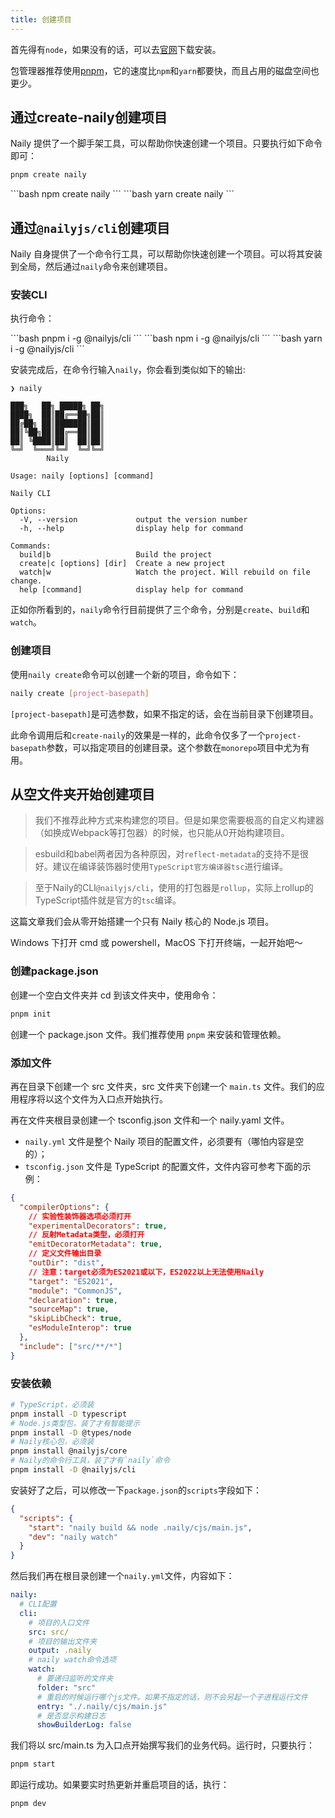 ```yaml
---
title: 创建项目
---
```


首先得有`node`，如果没有的话，可以去[官网](https://nodejs.org)下载安装。

包管理器推荐使用[pnpm](https://pnpm.io)，它的速度比`npm`和`yarn`都要快，而且占用的磁盘空间也更少。

## 通过create-naily创建项目

Naily 提供了一个脚手架工具，可以帮助你快速创建一个项目。只要执行如下命令即可：


<Tabs>
  <TabItem label="pnpm">

```bash
pnpm create naily
```

  </TabItem>
  <TabItem label="npm">
```bash
npm create naily
```
  </TabItem>
  <TabItem label="yarn">
```bash
yarn create naily
```
  </TabItem>
</Tabs>

## 通过`@nailyjs/cli`创建项目

Naily 自身提供了一个命令行工具，可以帮助你快速创建一个项目。可以将其安装到全局，然后通过`naily`命令来创建项目。

### 安装CLI

执行命令：

<Tabs>
  <TabItem label="pnpm">
```bash
pnpm i -g @nailyjs/cli
```
  </TabItem>
  <TabItem label="npm">
```bash
npm i -g @nailyjs/cli
```
  </TabItem>
  <TabItem label="yarn">
```bash
yarn i -g @nailyjs/cli
```
  </TabItem>

</Tabs>

安装完成后，在命令行输入`naily`，你会看到类似如下的输出:

```
❯ naily

███╗   ██╗ █████╗ ██╗
████╗  ██║██╔══██╗██║
██╔██╗ ██║███████║██║
██║╚██╗██║██╔══██║██║
██║ ╚████║██║  ██║██║
╚═╝  ╚═══╝╚═╝  ╚═╝╚═╝
        Naily

Usage: naily [options] [command]

Naily CLI

Options:
  -V, --version             output the version number
  -h, --help                display help for command

Commands:
  build|b                   Build the project
  create|c [options] [dir]  Create a new project
  watch|w                   Watch the project. Will rebuild on file change.
  help [command]            display help for command
```

正如你所看到的，`naily`命令行目前提供了三个命令，分别是`create`、`build`和`watch`。

### 创建项目

使用`naily create`命令可以创建一个新的项目，命令如下：

```bash
naily create [project-basepath]
```

`[project-basepath]`是可选参数，如果不指定的话，会在当前目录下创建项目。

此命令调用后和`create-naily`的效果是一样的，此命令仅多了一个`project-basepath`参数，可以指定项目的创建目录。这个参数在`monorepo`项目中尤为有用。

## 从空文件夹开始创建项目

> 我们不推荐此种方式来构建您的项目。但是如果您需要极高的自定义构建器（如换成Webpack等打包器）的时候，也只能从0开始构建项目。

> esbuild和babel两者因为各种原因，对`reflect-metadata`的支持不是很好。建议在编译装饰器时使用`TypeScript官方编译器tsc`进行编译。

> 至于Naily的CLI`@nailyjs/cli`，使用的打包器是`rollup`，实际上rollup的TypeScript插件就是官方的`tsc`编译。

这篇文章我们会从零开始搭建一个只有 Naily 核心的 Node.js 项目。

Windows 下打开 cmd 或 powershell，MacOS 下打开终端，一起开始吧～

### 创建package.json

创建一个空白文件夹并 cd 到该文件夹中，使用命令：

```bash
pnpm init
```

创建一个 package.json 文件。我们推荐使用 `pnpm` 来安装和管理依赖。

### 添加文件

再在目录下创建一个 src 文件夹，src 文件夹下创建一个 `main.ts` 文件。我们的应用程序将以这个文件为入口点开始执行。

再在文件夹根目录创建一个 tsconfig.json 文件和一个 naily.yaml 文件。

- `naily.yml` 文件是整个 Naily 项目的配置文件，必须要有（哪怕内容是空的）；
- `tsconfig.json` 文件是 TypeScript 的配置文件，文件内容可参考下面的示例：

```json
{
  "compilerOptions": {
    // 实验性装饰器选项必须打开
    "experimentalDecorators": true,
    // 反射Metadata类型，必须打开
    "emitDecoratorMetadata": true,
    // 定义文件输出目录
    "outDir": "dist",
    // 注意：target必须为ES2021或以下，ES2022以上无法使用Naily
    "target": "ES2021",
    "module": "CommonJS",
    "declaration": true,
    "sourceMap": true,
    "skipLibCheck": true,
    "esModuleInterop": true
  },
  "include": ["src/**/*"]
}
```

### 安装依赖

```bash
# TypeScript，必须装
pnpm install -D typescript
# Node.js类型包，装了才有智能提示
pnpm install -D @types/node
# Naily核心包，必须装
pnpm install @nailyjs/core
# Naily的命令行工具，装了才有`naily`命令
pnpm install -D @nailyjs/cli
```

安装好了之后，可以修改一下`package.json`的`scripts`字段如下：

```json
{
  "scripts": {
    "start": "naily build && node .naily/cjs/main.js",
    "dev": "naily watch"
  }
}
```

然后我们再在根目录创建一个`naily.yml`文件，内容如下：

```yml
naily:
  # CLI配置
  cli:
    # 项目的入口文件
    src: src/
    # 项目的输出文件夹
    output: .naily
    # naily watch命令选项
    watch:
      # 要递归监听的文件夹
      folder: "src"
      # 重启的时候运行哪个js文件。如果不指定的话，则不会另起一个子进程运行文件
      entry: "./.naily/cjs/main.js"
      # 是否显示构建日志
      showBuilderLog: false
```

我们将以 src/main.ts 为入口点开始撰写我们的业务代码。运行时，只要执行：

```bash
pnpm start
```

即运行成功。如果要实时热更新并重启项目的话，执行：

```bash
pnpm dev
```
